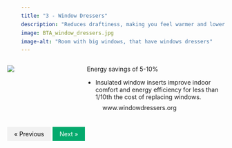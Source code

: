 ```yaml
---
title: "3 - Window Dressers"
description: "Reduces draftiness, making you feel warmer and lowering heating costs"
image: BTA_window_dressers.jpg
image-alt: "Room with big windows, that have windows dressers"
---
```


:::: {.columns}

::: {.column width="20%"}
![](BTA_window_dressers.jpg)
:::

::: {.column width="10%"}
<!-- empty column to create gap -->
:::

::: {.column width="70%"}

 Energy savings of 5-10%

-   Insulated window inserts improve indoor comfort and energy efficiency for less than 1/10th the cost of replacing windows. [www.windowdressers.org](http://www.windowdressers.org/) 

:::

::::

<html>
<head>
<meta name="viewport" content="width=device-width, initial-scale=1">
<style>
a {
  text-decoration: none;
  display: inline-block;
  padding: 8px 16px;
}

a:hover {
  background-color: #ddd;
  color: black;
}

.previous {
  background-color: #f1f1f1;
  color: black;
}

.next {
  background-color: #04AA6D;
  color: white;
}

.round {
  border-radius: 50%;
}
</style>
</head>
<body>


<a href="02-step.html" class="previous">&laquo; Previous</a>
<a href="04-step.html" class="next float-end">Next &raquo;</a>

  
</body>
</html> 

